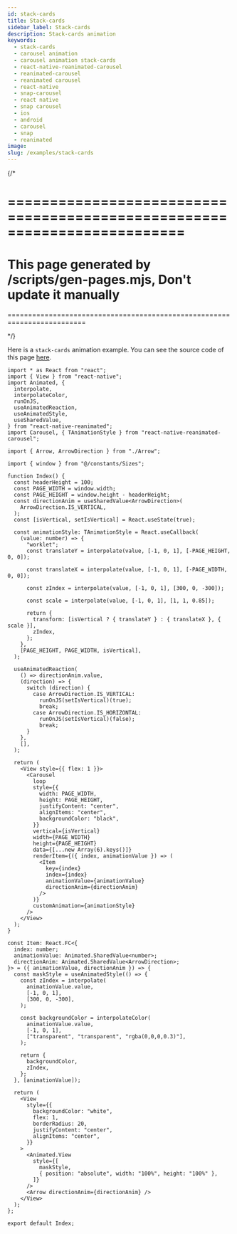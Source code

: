 ```yaml
---
id: stack-cards
title: Stack-cards
sidebar_label: Stack-cards
description: Stack-cards animation
keywords:
  - stack-cards
  - carousel animation
  - carousel animation stack-cards
  - react-native-reanimated-carousel
  - reanimated-carousel
  - reanimated carousel
  - react-native
  - snap-carousel
  - react native
  - snap carousel
  - ios
  - android
  - carousel
  - snap
  - reanimated
image:
slug: /examples/stack-cards
---
```


{/* 

=========================================================================
=========================================================================
This page generated by /scripts/gen-pages.mjs, Don't update it manually 
=========================================================================
=========================================================================

*/}

Here is a `stack-cards` animation example. You can see the source code of this page [here](https://github.com/dohooo/react-native-reanimated-carousel/blob/main/example/app/src/pages/stack-cards/index.tsx).


<Page page='stack-cards' />

```tsx copy
import * as React from "react";
import { View } from "react-native";
import Animated, {
  interpolate,
  interpolateColor,
  runOnJS,
  useAnimatedReaction,
  useAnimatedStyle,
  useSharedValue,
} from "react-native-reanimated";
import Carousel, { TAnimationStyle } from "react-native-reanimated-carousel";

import { Arrow, ArrowDirection } from "./Arrow";

import { window } from "@/constants/Sizes";

function Index() {
  const headerHeight = 100;
  const PAGE_WIDTH = window.width;
  const PAGE_HEIGHT = window.height - headerHeight;
  const directionAnim = useSharedValue<ArrowDirection>(
    ArrowDirection.IS_VERTICAL,
  );
  const [isVertical, setIsVertical] = React.useState(true);

  const animationStyle: TAnimationStyle = React.useCallback(
    (value: number) => {
      "worklet";
      const translateY = interpolate(value, [-1, 0, 1], [-PAGE_HEIGHT, 0, 0]);

      const translateX = interpolate(value, [-1, 0, 1], [-PAGE_WIDTH, 0, 0]);

      const zIndex = interpolate(value, [-1, 0, 1], [300, 0, -300]);

      const scale = interpolate(value, [-1, 0, 1], [1, 1, 0.85]);

      return {
        transform: [isVertical ? { translateY } : { translateX }, { scale }],
        zIndex,
      };
    },
    [PAGE_HEIGHT, PAGE_WIDTH, isVertical],
  );

  useAnimatedReaction(
    () => directionAnim.value,
    (direction) => {
      switch (direction) {
        case ArrowDirection.IS_VERTICAL:
          runOnJS(setIsVertical)(true);
          break;
        case ArrowDirection.IS_HORIZONTAL:
          runOnJS(setIsVertical)(false);
          break;
      }
    },
    [],
  );

  return (
    <View style={{ flex: 1 }}>
      <Carousel
        loop
        style={{
          width: PAGE_WIDTH,
          height: PAGE_HEIGHT,
          justifyContent: "center",
          alignItems: "center",
          backgroundColor: "black",
        }}
        vertical={isVertical}
        width={PAGE_WIDTH}
        height={PAGE_HEIGHT}
        data={[...new Array(6).keys()]}
        renderItem={({ index, animationValue }) => (
          <Item
            key={index}
            index={index}
            animationValue={animationValue}
            directionAnim={directionAnim}
          />
        )}
        customAnimation={animationStyle}
      />
    </View>
  );
}

const Item: React.FC<{
  index: number;
  animationValue: Animated.SharedValue<number>;
  directionAnim: Animated.SharedValue<ArrowDirection>;
}> = ({ animationValue, directionAnim }) => {
  const maskStyle = useAnimatedStyle(() => {
    const zIndex = interpolate(
      animationValue.value,
      [-1, 0, 1],
      [300, 0, -300],
    );

    const backgroundColor = interpolateColor(
      animationValue.value,
      [-1, 0, 1],
      ["transparent", "transparent", "rgba(0,0,0,0.3)"],
    );

    return {
      backgroundColor,
      zIndex,
    };
  }, [animationValue]);

  return (
    <View
      style={{
        backgroundColor: "white",
        flex: 1,
        borderRadius: 20,
        justifyContent: "center",
        alignItems: "center",
      }}
    >
      <Animated.View
        style={[
          maskStyle,
          { position: "absolute", width: "100%", height: "100%" },
        ]}
      />
      <Arrow directionAnim={directionAnim} />
    </View>
  );
};

export default Index;

```